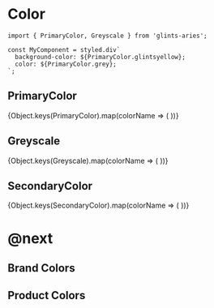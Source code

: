 
<Meta title="Utilities/Colors" />

# Color

```
import { PrimaryColor, Greyscale } from 'glints-aries';

const MyComponent = styled.div`
  background-color: ${PrimaryColor.glintsyellow};
  color: ${PrimaryColor.grey};
`;
```

## PrimaryColor

<ColorSampler>
  {Object.keys(PrimaryColor).map(colorName => (
    <ColorSample
      key={colorName}
      bgColor={PrimaryColor[colorName]}
      fontColor={getReadableColor(PrimaryColor[colorName])}
      name={colorName}
    />
  ))}
</ColorSampler>

## Greyscale

<ColorSampler>
  {Object.keys(Greyscale).map(colorName => (
    <ColorSample
      key={colorName}
      bgColor={Greyscale[colorName]}
      fontColor={getReadableColor(Greyscale[colorName])}
      name={colorName}
    />
  ))}
</ColorSampler>

## SecondaryColor

<ColorSampler>
  {Object.keys(SecondaryColor).map(colorName => (
    <ColorSample
      key={colorName}
      bgColor={SecondaryColor[colorName]}
      fontColor={getReadableColor(SecondaryColor[colorName])}
      name={colorName}
    />
  ))}
</ColorSampler>

# @next

## Brand Colors

<ColorSampler>
  <ColorSample key={Yellow.Brand} bgColor={Yellow.Brand} name="Yellow.Brand" />
  <ColorSample key={Red.Brand} bgColor={Red.Brand} name="Red.Brand" />
  <ColorSample key={Blue.Brand} bgColor={Blue.Brand} name="Blue.Brand" />
  <ColorSample key={Orange.Brand} bgColor={Orange.Brand} name="Orange.Brand" />
</ColorSampler>

## Product Colors

<ColorPalette>
  <ColorItem
    title="Blue"
    subtitle="Blue.CodeName"
    colors={Object.fromEntries(Object.entries(Blue).slice(1, 7))}
  />
  <ColorItem title="Green" subtitle="Green.CodeName" colors={Green} />
  <ColorItem
    title="Neutral Whites"
    subtitle="Neutral.CodeName"
    colors={Object.fromEntries(Object.entries(Neutral).slice(0, 5))}
  />
  <ColorItem
    title="Neutral Blacks"
    subtitle="Neutral.CodeName"
    colors={Object.fromEntries(Object.entries(Neutral).slice(5, 10))}
  />
  <ColorItem
    title="Orange"
    subtitle="Orange.CodeName"
    colors={Object.fromEntries(Object.entries(Orange).slice(1, 6))}
  />
  <ColorItem
    title="Red"
    subtitle="Red.CodeName"
    colors={Object.fromEntries(Object.entries(Red).slice(1, 6))}
  />
  <ColorItem
    title="Yellow"
    subtitle="Yellow.CodeName"
    colors={Object.fromEntries(Object.entries(Yellow).slice(1, 6))}
  />
</ColorPalette>

